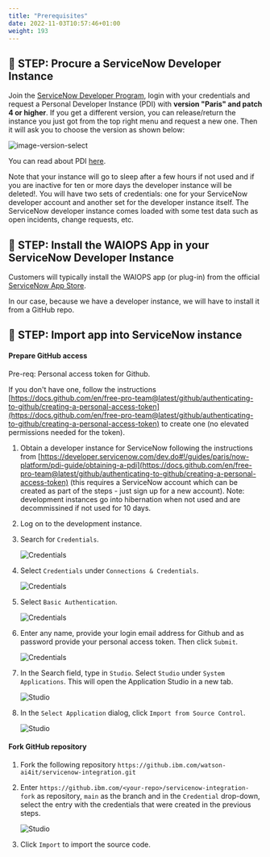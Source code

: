 ```yaml
---
title: "Prerequisites"
date: 2022-11-03T10:57:46+01:00
weight: 193
---
```





## 🚀 STEP: Procure a ServiceNow Developer Instance

Join the [ServiceNow Developer Program](https://developer.servicenow.com/dev.do), login with your credentials and request a Personal Developer Instance (PDI) with **version "Paris" and patch 4 or higher**. If you get a different version, you can release/return the instance you just got from the top right menu and request a new one. Then it will ask you to choose the version as shown below:

  ![image-version-select](/images/snow/image-version-select.png)

You can read about PDI [here](https://developer.servicenow.com/dev.do#!/guides/quebec/developer-program/pdi-guide/personal-developer-instance-guide-introduction). 

Note that your instance will go to sleep after a few hours if not used and if you are inactive for ten or more days the developer instance will be deleted!. You will have two sets of credentials: one for your ServiceNow developer account and another set for the developer instance itself. The ServiceNow developer instance comes loaded with some test data such as open incidents, change requests, etc. 


## 🚀 STEP: Install the WAIOPS App in your ServiceNow Developer Instance

Customers will typically install the WAIOPS app (or plug-in) from the official [ServiceNow App Store](https://store.servicenow.com/sn_appstore_store.do#!/store/application/632a6d81db102010253148703996197e/1.1.0). 

In our case, because we have a developer instance, we will have to install it from a GitHub repo. 


## 🚀 STEP: Import app into ServiceNow instance

#### Prepare GitHub access 

Pre-req: Personal access token for Github. 

If you don't have one, follow the instructions [https://docs.github.com/en/free-pro-team@latest/github/authenticating-to-github/creating-a-personal-access-token](https://docs.github.com/en/free-pro-team@latest/github/authenticating-to-github/creating-a-personal-access-token) to create one (no elevated permissions needed for the token).

1. Obtain a developer instance for ServiceNow following the instructions from [https://developer.servicenow.com/dev.do#!/guides/paris/now-platform/pdi-guide/obtaining-a-pdi](https://docs.github.com/en/free-pro-team@latest/github/authenticating-to-github/creating-a-personal-access-token) (this requires a ServiceNow account which can be created as part of the steps - just sign up for a new account). Note: development instances go into hibernation when not used and are decommissined if not used for 10 days.
1. Log on to the development instance.
1. Search for `Credentials`.

    ![Credentials](/images/snow/credentials1.png)

1. Select `Credentials` under `Connections & Credentials`.

    ![Credentials](/images/snow/credentials2.png)

1. Select `Basic Authentication`.

    ![Credentials](/images/snow/credentials3.png)

1. Enter any name, provide your login email address for Github and as password provide your personal access token. Then click `Submit`.

   ![Credentials](/images/snow/credentials4.png)

1. In the Search field, type in `Studio`. Select `Studio` under `System Applications`. This will open the Application Studio in a new tab.

    ![Studio](/images/snow/studio1.png)

1. In the `Select Application` dialog, click `Import from Source Control`.

    ![Studio](/images/snow/studio2.png)

#### Fork GitHub repository 

1. Fork the following repository `https://github.ibm.com/watson-ai4it/servicenow-integration.git`
1. Enter `https://github.ibm.com/<your-repo>/servicenow-integration-fork` as repository, `main` as the branch and in the `Credential` drop-down, select the entry with the credentials that were created in the previous steps.

   ![Studio](/images/snow/studio3.png)

1. Click `Import` to import the source code.



